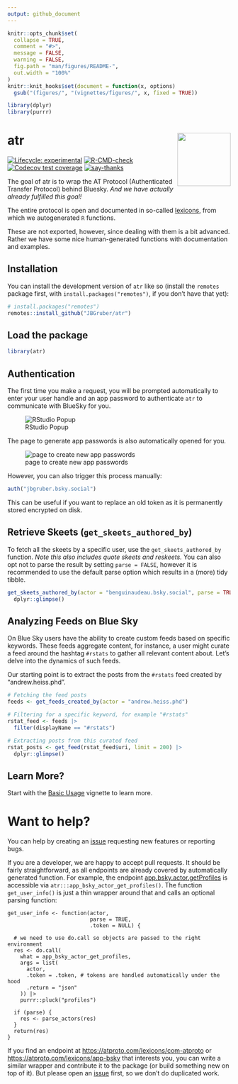 ```yaml
---
output: github_document
---
```


<!-- README.md is generated from README.Rmd. Please edit that file -->

```r
knitr::opts_chunk$set(
  collapse = TRUE,
  comment = "#>",
  message = FALSE,
  warning = FALSE,
  fig.path = "man/figures/README-",
  out.width = "100%"
)
knitr::knit_hooks$set(document = function(x, options) 
  gsub("(figures/", "(vignettes/figures/", x, fixed = TRUE))

library(dplyr)
library(purrr)
```

# atr <img src="man/figures/logo.png" align="right" height="120">

<!-- badges: start -->
[![Lifecycle: experimental](https://img.shields.io/badge/lifecycle-experimental-orange.svg)](https://lifecycle.r-lib.org/articles/stages.html#experimental)
[![R-CMD-check](https://github.com/JBGruber/atr/actions/workflows/R-CMD-check.yaml/badge.svg)](https://github.com/JBGruber/atr/actions/workflows/R-CMD-check.yaml)
[![Codecov test coverage](https://codecov.io/gh/JBGruber/atr/branch/main/graph/badge.svg)](https://app.codecov.io/gh/JBGruber/atr?branch=main)
[![say-thanks](https://img.shields.io/badge/Say%20Thanks-!-1EAEDB.svg)](https://saythanks.io/to/JBGruber)
<!-- badges: end -->

The goal of atr is to wrap the AT Protocol (Authenticated Transfer Protocol) behind Bluesky. *And we have actually already fulfilled this goal!*

The entire protocol is open and documented in so-called [lexicons](https://atproto.com/guides/lexicon), from which we autogenerated `R` functions.

These are not exported, however, since dealing with them is a bit advanced.
Rather we have some nice human-generated functions with documentation and examples.

## Installation

You can install the development version of `atr` like so (install the `remotes` package first, with `install.packages("remotes")`, if you don't have that yet):

``` r
# install.packages("remotes")
remotes::install_github("JBGruber/atr")
```

## Load the package

```r
library(atr)
```


## Authentication

The first time you make a request, you will be prompted automatically to enter your user handle and an app password to authenticate `atr` to communicate with BlueSky for you.

![RStudio Popup](figures/password_popup.png)

The page to generate app passwords is also automatically opened for you.

![page to create new app passwords](figures/app_password.png)

However, you can also trigger this process manually:

```r
auth("jbgruber.bsky.social")
```

This can be useful if you want to replace an old token as it is permanently stored encrypted on disk.



## Retrieve Skeets (`get_skeets_authored_by`)

To fetch all the skeets by a specific user, use the `get_skeets_authored_by` function. *Note this also includes quote skeets and reskeets.* You can also opt not to parse the result by setting `parse = FALSE`, however it is recommended to use the default parse option which results in a (more) tidy tibble.

```r
get_skeets_authored_by(actor = "benguinaudeau.bsky.social", parse = TRUE) |>
  dplyr::glimpse()
```




## Analyzing Feeds on Blue Sky

On Blue Sky users have the ability to create custom feeds based on specific keywords. These feeds aggregate content, for instance, a user might curate a feed around the hashtag `#rstats` to gather all relevant content about. Let's delve into the dynamics of such feeds.


Our starting point is to extract the posts from the `#rstats` feed created by "andrew.heiss.phd".


```r
# Fetching the feed posts
feeds <- get_feeds_created_by(actor = "andrew.heiss.phd") 

# Filtering for a specific keyword, for example "#rstats"
rstat_feed <- feeds |>
  filter(displayName == "#rstats")

# Extracting posts from this curated feed
rstat_posts <- get_feed(rstat_feed$uri, limit = 200) |>
  dplyr::glimpse()
```

## Learn More?

Start with the [Basic Usage](https://jbgruber.github.io/atr/articles/Basic_Usage.html) vignette to learn more.

# Want to help?

You can help by creating an [issue](https://github.com/JBGruber/atr/issues/new/choose) requesting new features or reporting bugs.

If you are a developer, we are happy to accept pull requests.
It should be fairly straightforward, as all endpoints are already covered by automatically generated function.
For example, the endpoint [app.bsky.actor.getProfiles](https://atproto.com/lexicons/app-bsky) is accessible via `atr:::app_bsky_actor_get_profiles()`.
The function `get_user_info()` is just a thin wrapper around that and calls an optional parsing function:

```
get_user_info <- function(actor,
                          parse = TRUE,
                          .token = NULL) {

  # we need to use do.call so objects are passed to the right environment
  res <- do.call( 
    what = app_bsky_actor_get_profiles,
    args = list(
      actor,
      .token = .token, # tokens are handled automatically under the hood
      .return = "json"
    )) |>
    purrr::pluck("profiles")

  if (parse) {
    res <- parse_actors(res)
  }
  return(res)
}
```
If you find an endpoint at <https://atproto.com/lexicons/com-atproto> or <https://atproto.com/lexicons/app-bsky> that interests you, you can write a similar wrapper and contribute it to the package (or build something new on top of it).
But please open an [issue](https://github.com/JBGruber/atr/issues) first, so we don't do duplicated work.
